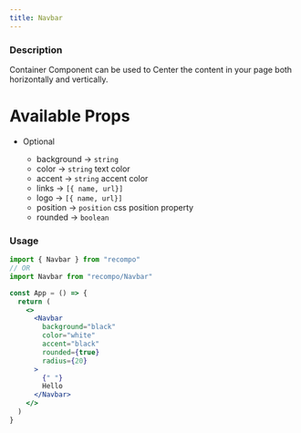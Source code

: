 ```yaml
---
title: Navbar
---
```

### Description

Container Component can be used to Center the content in your page both horizontally and vertically.

# Available Props

- Optional

  - background &rarr; `string`
  - color &rarr; `string` text color
  - accent &rarr; `string` accent color
  - links &rarr; `[{ name, url}]`
  - logo &rarr; `[{ name, url}]`
  - position &rarr; `position` css position property
  - rounded &rarr; `boolean`

### Usage

```jsx
import { Navbar } from "recompo"
// OR
import Navbar from "recompo/Navbar"

const App = () => {
  return (
    <>
      <Navbar
        background="black"
        color="white"
        accent="black"
        rounded={true}
        radius={20}
      >
        {" "}
        Hello
      </Navbar>
    </>
  )
}
```